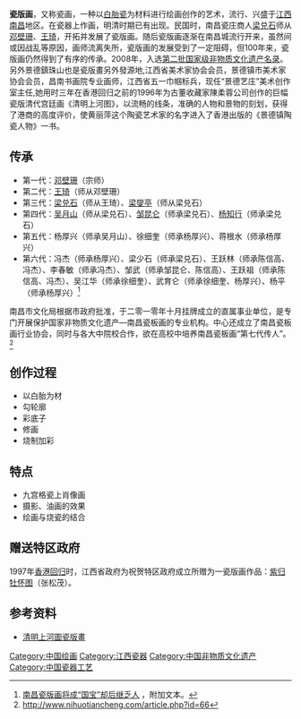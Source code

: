 '''瓷版画'''，又称瓷画，一种以[[白胎瓷|白胎瓷]]为材料进行绘画创作的艺术，流行、兴盛于[[江西|江西]][[南昌|南昌]]地区。在瓷器上作画，明清时期已有出现。民国时，南昌瓷庄商人[[梁兑石|梁兑石]]师从[[邓壁珊|邓壁珊]]、[[王琦|王琦]]，开拓并发展了瓷版画。随后瓷版画逐渐在南昌城流行开来，虽然间或因战乱等原因，画师流离失所，瓷版画的发展受到了一定阻碍，但100年来，瓷版画仍然得到了有序的传承。2008年，入选[[第二批国家级非物质文化遗产名录|第二批国家级非物质文化遗产名录]]。
另外景德鎮珠山也是瓷版畫另外發源地,江西省美术家协会会员，景德镇市美术家协会会员，昌南书画院专业画师，江西省五一巾帼标兵，现任“景德艺庄”美术创作室主任,她用时三年在香港回归之前的1996年为古董收藏家陳柔蓉公司创作的巨幅瓷版清代宫廷画《清明上河图》，以流畅的线条，准确的人物和景物的刻划，获得了港商的高度评价，使黄丽萍这个陶瓷艺术家的名字进入了香港出版的《景德镇陶瓷人物》一书。

==传承==
*第一代：[[邓壁珊|邓壁珊]]（宗师）
*第二代：[[王琦|王琦]]（师从邓壁珊）
*第三代：[[梁兑石|梁兑石]]（师从王琦）、[[梁燮亭|梁燮亭]]（师从梁兑石）
*第四代：[[吴月山|吴月山]]（师从梁兑石）、[[邹昆仑|邹昆仑]]（师承梁兑石）、[[杨知行|杨知行]]（师承梁兑石）
*第五代：杨厚兴（师承吴月山）、徐细奎（师承杨厚兴）、蒋根水（师承杨厚兴）
*第六代：冯杰（师承杨厚兴）、梁少石（师承梁兑石）、王跃林（师承陈信高、冯杰）、李春敏（师承冯杰）、邹武（师承邹昆仑、陈信高）、王跃祖（师承陈信高、冯杰）、吴江华（师承徐细奎）、武育仑（师承徐细奎、杨厚兴）、杨平（师承杨厚兴）<ref name="注释">[http://www.jxnews.com.cn/xxrb/system/2008/02/28/002687282.shtml 南昌瓷版画将成“国宝”却后继乏人] {{Wayback|url=http://www.jxnews.com.cn/xxrb/system/2008/02/28/002687282.shtml |date=20190824172315 }}，附加文本。</ref>


南昌市文化局根据市政府批准，于二零一零年十月挂牌成立的直属事业单位，是专门开展保护国家非物质文化遗产—南昌瓷板画的专业机构。中心还成立了南昌瓷板画行业协会，同时与各大中院校合作，欲在高校中培养南昌瓷板画“第七代传人”。<ref>http://www.nihuotiancheng.com/article.php?id=66{{Dead link|date=2019年11月 |bot=InternetArchiveBot |fix-attempted=yes }}</ref>

==创作过程==
*以白胎为材
*勾轮廓
*彩底子
*修画
*烧制加彩

==特点==
*九宫格瓷上肖像画
*摄影、油画的效果
*绘画与烧瓷的结合

==赠送特区政府==
1997年[[香港回归|香港回归]]时，江西省政府为祝贺特区政府成立所赠为一瓷版画作品：[[紫归牡怀图|紫归牡怀图]]（张松茂）。

== 参考资料 ==
{{Reflist|2}}

[[Category:中国绘画|Category:中国绘画]]
[[Category:江西瓷器|Category:江西瓷器]]
[[Category:中国非物质文化遗产|Category:中国非物质文化遗产]]
[[Category:中国瓷器工艺|Category:中国瓷器工艺]]
* [https://web.archive.org/web/20140311105332/http://code.jxnews.com.cn/2012/yw/djsc/show/wzy.php?cid=173 清明上河圖瓷版畫]